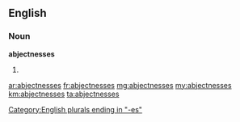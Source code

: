 ==English==

===Noun===
'''abjectnesses'''

# {{plural of|abjectness}}

[[Category:English plurals ending in "-es"]]

[[ar:abjectnesses]]
[[fr:abjectnesses]]
[[mg:abjectnesses]]
[[my:abjectnesses]]
[[km:abjectnesses]]
[[ta:abjectnesses]]